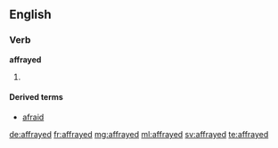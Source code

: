 ==English==

===Verb===
'''affrayed'''

# {{past of|affray}}

====Derived terms====
* [[afraid]]

[[de:affrayed]]
[[fr:affrayed]]
[[mg:affrayed]]
[[ml:affrayed]]
[[sv:affrayed]]
[[te:affrayed]]